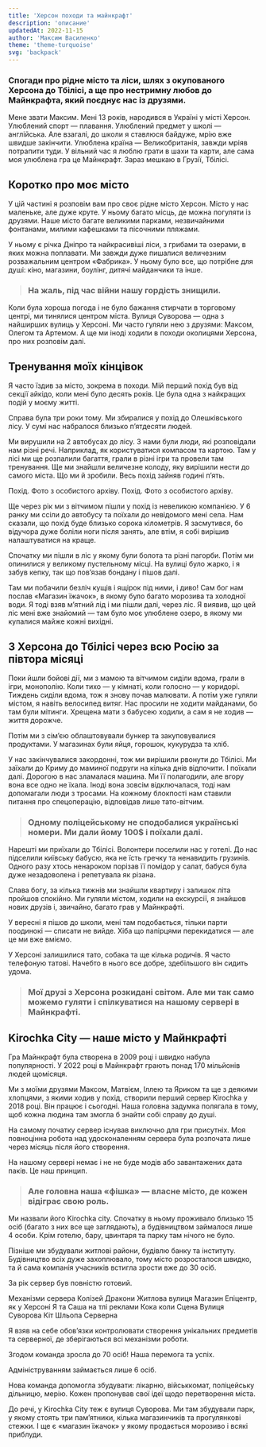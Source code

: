 ```yaml
---
title: 'Херсон походи та майнкрафт'
description: 'описание'
updatedAt: 2022-11-15
author: 'Максим Василенко'
theme: 'theme-turquoise'
svg: 'backpack'
---
```


<Heading
  img="/images/maks/maks.jpg"
/>

### Спогади про рідне місто та ліси, шлях з окупованого Херсона до Тбілісі, а ще про нестримну любов до Майнкрафта, який поєднує нас із друзями.

<HorizontalPhoto src="/images/maks/Vequ.jpg" photoDescription='Я недалеко від озера в Олешках.'>
    Мене звати Максим. Мені 13 років, народився в Україні у місті Херсон. Улюблений спорт — плавання. Улюблений предмет у школі — англійська. Але взагалі, до школи я ставлюся байдуже, мрію вже швидше закінчити. Улюблена країна — Великобританія, завжди мріяв потрапити туди. У вільний час я люблю грати в шахи та карти, але сама моя улюблена гра це Майнкрафт. Зараз мешкаю в Грузії, Тбілісі.
</HorizontalPhoto>

## Коротко про моє місто

У цій частині я розповім вам про своє рідне місто Херсон. Місто у нас маленьке, але дуже круте. У ньому багато місць, де можна погуляти із друзями. Наше місто багате великими парками, незвичайними фонтанами, милими кафешками та пісочними пляжами.

У ньому є річка Дніпро та найкрасивіші ліси, з грибами та озерами, в яких можна поплавати. Ми завжди дуже пишалися величезним розважальним центром «Фабрика». У ньому було все, що потрібне для душі: кіно, магазини, боулінг, дитячі майданчики та інше.

> ### На жаль, під час війни нашу гордість знищили.

Коли була хороша погода і не було бажання стирчати в торговому центрі, ми тинялися центром міста. Вулиця Суворова — одна з найширших вулиць у Херсоні. Ми часто гуляли нею з друзями: Максом, Олегом та Артемом. А ще ми іноді ходили в походи околицями Херсона, про них розповім далі.

<PhotoFullPage src='/images/maks/kherson.jpg' text='Моя улюблена вулиця Суворова. Фото взято с https://khers-on.com' />

## Тренування моїх кінцівок

Я часто їздив за місто, зокрема в походи. Мій перший похід був від секції айкідо, коли мені було десять років. Це була одна з найкращих подій у моєму житті.

Справа була три роки тому. Ми збиралися у похід до Олешківського лісу. У сумі нас набралося близько п’ятдесяти людей.

Ми вирушили на 2 автобусах до лісу. З нами були люди, які розповідали нам різні речі. Наприклад, як користуватися компасом та картою. Там у лісі ми ще розпалили багаття, грали в різні ігри та провели там тренування. Ще ми знайшли величезне колоду, яку вирішили нести до самого міста. Що ми й зробили. Весь похід зайняв годині п’ять.

<Slider>
  <PhotoAndText src='/images/maks/pohod-1.png'>
    Похід. Фото з особистого архіву.
  </PhotoAndText>

  <PhotoAndText src='/images/maks/pohod-2.png'>
    Похід. Фото з особистого архіву.
  </PhotoAndText>
</Slider>


Ще через рік ми з вітчимом пішли у похід із невеликою компанією. У 6 ранку ми ссіли до автобусу та поїхали до невідомого мені села. Нам сказали, що похід буде близько сорока кілометрів. Я засмутився, бо відучора дуже боліли ноги після занять, але втім, я собі вирішив налаштуватися на краще.

Спочатку ми пішли в ліс у якому були болота та різні пагорби. Потім ми опинилися у великому пустельному місці. На вулиці було жарко, і я забув кепку, так що пов’язав бондану і пішов далі.

Там ми побачили безліч кущів і ящірок під ними, і диво! Сам бог нам послав «Магазин їжачок», в якому було багато морозива та холодної води. Я тоді взяв м’ятний лід і ми пішли далі, через ліс. Я виявив, що цей ліс мені вже знайомий — там було моє улюблене озеро, в якому ми купалися майже кожні вихідні.

## З Херсона до Тбілісі через всю Росію за півтора місяці

Поки йшли бойові дії, ми з мамою та вітчимом сиділи вдома, грали в ігри, монополію. Коли тихо — у кімнаті, коли голосно — у коридорі. Тиждень сиділи вдома, тож я знову почав малювати. А потім уже гуляли містом, я навіть велосипед витяг. Нас просили не ходити майданами, бо там були мітинги. Хрещена мати з бабусею ходили, а сам я не ходив — життя дорожче.

Потім ми з сім’єю облаштовували бункер та закуповувалися продуктами. У магазинах були яйця, горошок, кукурудза та хліб.

У нас закінчувалися закордонні, тож ми вирішили рвонути до Тбілісі. Ми заїхали до Криму до маминої подруги на кілька днів відпочити. І поїхали далі. Дорогою в нас зламалася машина. Ми її полагодили, але вгору вона все одно не їхала. Іноді вона зовсім відключалася, тоді нам допомагали люди з тросами. На кожному блокпості нам ставили питання про спецоперацію, відповідав лише тато-вітчим.

> ### Одному поліцейському не сподобалися українські номери. Ми дали йому 100$ і поїхали далі.


Нарешті ми приїхали до Тбілісі. Волонтери поселили нас у готелі. До нас підселили київську бабусю, яка не їсть гречку та ненавидить грузинів. Одного разу хтось ненароком порізав її помідор у салат, бабуся була дуже незадоволена і репетувала як різана.

Слава богу, за кілька тижнів ми знайшли квартиру і залишок літа пройшов спокійно. Ми гуляли містом, ходили на екскурсії, я знайшов нових друзів і, звичайно, багато грав у Майнкрафті.

У вересні я пішов до школи, мені там подобається, тільки парти поодинокі — списати не вийде. Хіба що папірцями перекидатися — але це ми вже вміємо.

У Херсоні залишилися тато, собака та ще кілька родичів. Я часто телефоную татові. Начебто в нього все добре, здебільшого він сидить удома.

> ### Мої друзі з Херсона розкидані світом. Але ми так само можемо гуляти і спілкуватися на нашому сервері в Майнкрафті.

## Kirochka City — наше місто у Майнкрафті

Гра Майнкрафт була створена в 2009 році і швидко набула популярності. У 2022 році в Майнкрафт грають понад 170 мільйонів людей щомісяця.

Ми з моїми друзями Максом, Матвієм, Іллею та Яриком та ще з деякими хлопцями, з якими ходив у похід, створили перший сервер Kirochka у 2018 році. Він працює і сьогодні. Наша головна задумка полягала в тому, щоб кожна людина там змогла б знайти собі справу до душі.

На самому початку сервер існував виключно для гри присутніх. Моя повноцінна робота над удосконаленням сервера була розпочата лише через місяць після його створення.

На нашому сервері немає і не не буде модів або завантажених дата паків. Це наш принцип.

> ### Але головна наша «фішка» — власне місто, де кожен відіграє свою роль.

Ми назвали його Kirochka city. Спочатку в ньому проживало близько 15 осіб (багато з них все ще заглядають), а будівництвом займалося лише 4 особи. Крім готелю, бару, цвинтаря та парку там нічого не було.

Пізніше ми збудували житлові райони, будівлю банку та інституту. Будівництво всіх дуже захоплювало, тому місто розросталося швидко, та й сама компанія учасників встигла зрости вже до 30 осіб.

За рік сервер був повністю готовий.

<Slider>
  <PhotoAndText src='/images/maks/mc-1.jpg'>
    Механізми сервера
  </PhotoAndText>

  <PhotoAndText src='/images/maks/mc-2.jpg'>
    Колізей
  </PhotoAndText>

  <PhotoAndText src='/images/maks/mc-5.jpg'>
    Дракони
  </PhotoAndText>

  <PhotoAndText src='/images/maks/mc-6.jpg'>
    Житлова вулиця
  </PhotoAndText>

  <PhotoAndText src='/images/maks/mc-8.jpg'>
    Магазин Епіцентр, як у Херсоні
  </PhotoAndText>

  <PhotoAndText src='/images/maks/mc-10.jpg'>
    Я та Саша на тлі реклами Кока коли
  </PhotoAndText>

  <PhotoAndText src='/images/maks/mc-11.jpg'>
    Сцена
  </PhotoAndText>

  <PhotoAndText src='/images/maks/mc-12.jpg'>
    Вулиця Суворова
  </PhotoAndText>

  <PhotoAndText src='/images/maks/mc-13.jpg'>
    Кіт Шльопа
  </PhotoAndText>

  <PhotoAndText src='/images/maks/mc-15.jpg'>
    Серверна
  </PhotoAndText>
</Slider> 

Я взяв на себе обов’язки контролювати створення унікальних предметів та серверної, де зберігаються всі механізми роботи.

Згодом команда зросла до 70 осіб! Наша перемога та успіх.

Адмініструванням займається лише 6 осіб.

Нова команда допомогла збудувати: лікарню, військкомат, поліцейську дільницю, мерію. Кожен пропонував свої ідеї щодо перетворення міста.

До речі, у Kirochka City теж є вулиця Суворова. Ми там збудували парк, у якому стоять три пам’ятники, кілька магазинчиків та прогулянкові стежки. І ще є «магазин їжачок» у якому продається морозиво і всякі приблуди.

